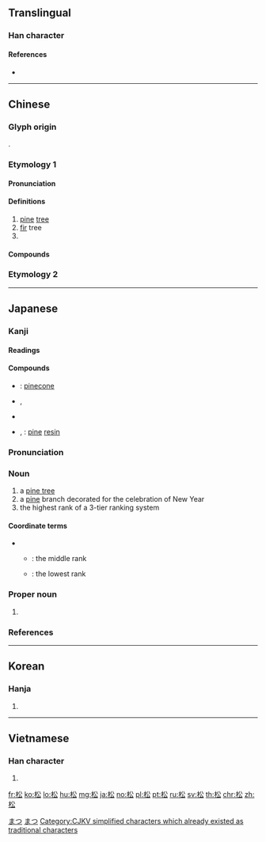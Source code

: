 {{character info/new}}
{{also|鬆}}
==Translingual==

===Han character===
{{Han char|rn=75|rad=木|as=04|sn=8|four=48932|canj=DCI|ids=⿰木公}}

====References====
* {{Han ref|kx=0514.110|dkj=14516|dj=0901.140|hdz=21173.050|uh=677E|ud=26494|bh=AA51|bd=43601}}

----

==Chinese==

===Glyph origin===
{{Han etym}}
{{Han compound|ls=psc|木|公|c1=s|t1=wood|c2=p}}.

===Etymology 1===
{{zh-forms|alt=枩,柗,梥,枀}}

====Pronunciation====
{{zh-pron
|m=sōng
|c=cung4
|h=pfs=sûng
|mn=sang/song
|w=1son
|mc=y
|oc=y
|cat=n,pn
}}

====Definitions====
{{zh-hanzi}}

# [[pine]] [[tree]]
# [[fir]] tree
# {{surname|lang=zh}}

====Compounds====
{{zh-der|松江|松花|松球|松仁|松仁兒|松鼠|松樹|松濤|松煙|松針|松脂|平地松林|亞松森|丁固生松|喬松之壽|喬松|大夫松|巴拉松|偃松|三葉松|海松|松紋|松花硯|松遼平原|松藻蟲|松竹|松鶴延年|松柏長青|松脂石|松喬之壽|松煙墨|松篁交翠|松雞|松山|松瓤|松花餅|武松|松筠之節|松柏後凋|松香油|松柏之堅|松筠之操|松球魚|松花紙|松風流|松風|松風水月|松葉牡丹|松皮癬|松節油|松林|石枯松老|松嶺|松果體|松鶴|矇松雨|石松|松蘿共倚|松子|油松|松蕈|盤松|白皮松|歲寒松柏|白果松|白松|白骨松|松漠|瓦松|松材線蟲|松葉蕨|松香|松露|松柏園|指水盟松|松毛|松蘿|松蕊|松花江|松煤|松毛蟲|松柏節操|松柏之茂|松柏之壽|松柏|松木|松明|松喬|松丘|松果|馬拉松|竹苞松茂|馬鬣松|赤松子|赤松|羅漢松|餐松食柏|黑松|綠松石|鶴骨松姿|魚鱗松|餐松飲澗|虎皮松|風入松|茂松|餐松啖柏|馬尾松|蟠龍松|蛇皮松|落葉松}}

===Etymology 2===
{{zh-see|鬆||loose; relax}}

----

==Japanese==

===Kanji===
{{ja-kanji|grade=4|rs=木04}}

====Readings====
{{ja-readings|goon=[[しゅ]] (shu)|kanon=[[しょう]] (shō)|kun=[[まつ]] (matsu)}}

====Compounds====
{{der-top|Compounds}}
* {{ja-r|松子|しょうし}}: [[pinecone]]
* {{ja-r|松明|たいまつ}}, {{ja-r|松明|しょうめい}}
* {{ja-r|松江|^まつえ}}
* {{ja-r|松脂|まつやに}}, {{ja-r|松脂|しょうし}}: [[pine]] [[resin]]
{{der-bottom}}

{{ja-kanjitab|まつ|yomi=k}}

===Pronunciation===
{{ja-pron|yomi=k|まつ|acc=1|acc_ref=DJR,NHK}}

===Noun===
{{ja-noun|まつ}}

# a [[pine tree]]
# a [[pine]] branch decorated for the celebration of New Year
# the highest rank of a 3-tier ranking system

====Coordinate terms====
* {{sense|rank}}
** {{ja-r|竹|たけ}}: the middle rank
** {{ja-r|梅|うめ}}: the lowest rank

===Proper noun===
{{ja-pos|proper|まつ}}

# {{surname|lang=ja|sort=まつ}}

===References===
<references/>

[[Category:Japanese basic words|まつ]]
[[Category:ja:Trees|まつ]]

----

==Korean==

===Hanja===
{{ko-hanja|hangeul=송|eumhun=|rv=song|mr=song|y=song}}

# {{defn|lang=ko|sort=木04}}

----

==Vietnamese==

===Han character===
{{vi-hantu|[[tùng]], [[thông]], [[tòng]]|rs=木04}}

# {{defn|lang=vi|sort=木04}}

[[Category:CJKV simplified characters which already existed as traditional characters]]

[[fr:松]]
[[ko:松]]
[[lo:松]]
[[hu:松]]
[[mg:松]]
[[ja:松]]
[[no:松]]
[[pl:松]]
[[pt:松]]
[[ru:松]]
[[sv:松]]
[[th:松]]
[[chr:松]]
[[zh:松]]